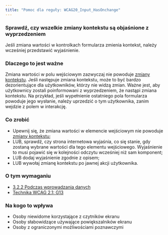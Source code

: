 ```yaml
---
title: "Pomoc dla reguły: WCAG20_Input_HasOnchange"
---
```


<div className="toolHelp">
<Row>
<Column colLg={16} colMd={8} colSm={4} className="toolHead">

### Sprawdź, czy wszelkie zmiany kontekstu są objaśnione z wyprzedzeniem

<div id="locLevel"></div>

Jeśli zmiana wartości w kontrolkach formularza zmienia kontekst, należy wcześniej przedstawić wyjaśnienie.

</Column>
</Row>
<Row>
<Column colLg={11} colMd={5} colSm={4} className="toolMain">

### Dlaczego to jest ważne

Zmiana wartości w polu wejściowym zazwyczaj nie powoduje [zmiany kontekstu](https://www.w3.org/WAI/WCAG21/Understanding/on-focus.html#dfn-changes-of-context). Jeśli następuje zmiana kontekstu, może to być bardzo dezorientujące dla użytkowników, którzy nie widzą zmian. Ważne jest, aby użytkownicy zostali poinformowani z wyprzedzeniem, że nastąpi zmiana kontekstu. Na przykład, jeśli wypełnienie ostatniego pola formularza powoduje jego wysłanie, należy uprzedzić o tym użytkownika, zanim wejdzie z polem w interakcję.


<div id="locSnippet"></div>

### Co zrobić

 * Upewnij się, że zmiana wartości w elemencie wejściowym nie powoduje [zmiany kontekstu](https://www.w3.org/WAI/WCAG21/Understanding/on-focus.html#dfn-changes-of-context);
 * LUB, sprawdź, czy strona internetowa wyjaśnia, co się stanie, gdy zostaną wybrane wartości dla tego elementu wejściowego. Wyjaśnienie to musi pojawić się w kolejności odczytu wcześniej niż sam komponent;
 * LUB dodaj wyjaśnienie zgodnie z opisem;
 * LUB wywołaj zmianę kontekstu po jawnej akcji użytkownika.

</Column>
<Column colLg={5} colMd={3} colSm={4} className="toolLeft">

### O tym wymaganiu

* [3.2.2 Podczas wprowadzania danych](https://wcag.lepszyweb.pl/#on-input)
* [Technika WCAG 2.1: G13](https://www.w3.org/WAI/WCAG21/Techniques/general/G13)

### Na kogo to wpływa

 * Osoby niewidome korzystające z czytników ekranu
 * Osoby słabowidzące używające powiększalników ekranu
 * Osoby z ograniczonymi możliwościami poznawczymi

</Column>
</Row>
</div>
